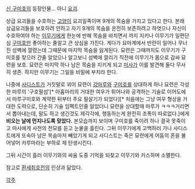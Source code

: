 [[신 구미호]]의 등장인물... 아니 [[요괴]].

상급 요괴들을 수호하는 [[고양이]] 요괴일족이며 9개의 목숨을 가지고 있다고 한다. 본래 상급요괴들을 보호하려 안하고 자기 9개의 목숨을 온전히 보존하려고 하엿으나 자신이 수호하여야 하는 [[이무기]]에게 한눈에 반해 목숨을 바치면서 까지 지키나 이무기가 일편단심 [[구미호]]만 좋아하는 줄알고 큰 상심을 가진다. 게다가 요마계에서 반란이 일어나 무너진 성벽에 깔렸는데 그때문에 마지막 목숨을 잃게된다. 묘련은 그때까지도 이무기가 구미호를 찾으러 간줄 알았으나 알고보니 성벽에 깔리기 직전에 이무기가 몸으로 감싸 묘련을 보호. 묘련은 마지막 하나 남은 목숨을 지키게 되고 [[미사]]가 이를 발견해 둘다 무사히 생존. 하지만 이무기는 그일을 비밀에 부치라 한다.

나중에 [[사디스트]]가 거짓말로 꾀어 묘련이 [[강마루]]와 [[구미호]]를 상대하게 하나 묘련은 각성한 마루의 '구호필섬'[* 아홉마리의 거대한 여우가 튀어나와 공격하는 기술로 이어도에서 마루구미호와 계약한 뒤부터 주요 필살기가 되었다][* 처음에는 그냥 여우 형상을 거대한 도력으로, 단순히 기술 임펙트인줄 알았더니 묘련을 상대할때 마루가 ㅋㅋㅋ거리면서 뽑아내는데, 말도 하고 생긴것도 제각각에, 행동하는게 완전히 조폭이 따로없다.]에게 '''비오는 날에 먼지나도록 맞았다.''' 본모습까지 보이며 구미호를 죽이려 하나 결국 못죽이고 마사에게 사전의 전모를 듣고 눈물을 흘린다. 그뒤 이무기에게 고백하러 가나 사디스트에게 또속아 남은 목숨마저 빼았기게 되고 사디스트는 죽은 묘련에게 어둠의 혼을 불어넣어 카루마라는 부하로 제 탄생시킨다.

그뒤 시간이 흘러 이무기와의 싸움 도중 기억을 되찾고 이무기와 키스하며 소멸한다.

참고로 [[환세취호전]]의 린샹과 닮았다.

[[각주]]

